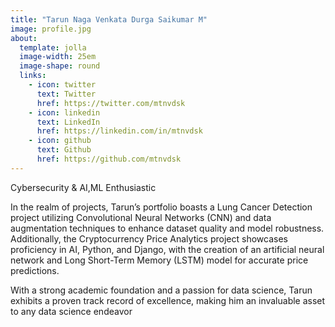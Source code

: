 ```yaml
---
title: "Tarun Naga Venkata Durga Saikumar M"
image: profile.jpg
about:
  template: jolla
  image-width: 25em
  image-shape: round
  links:
    - icon: twitter
      text: Twitter
      href: https://twitter.com/mtnvdsk
    - icon: linkedin
      text: LinkedIn
      href: https://linkedin.com/in/mtnvdsk
    - icon: github
      text: Github
      href: https://github.com/mtnvdsk
---
```


Cybersecurity & AI,ML Enthusiastic

In the realm of projects, Tarun's portfolio boasts a Lung Cancer Detection project utilizing Convolutional Neural Networks (CNN) and data augmentation techniques to enhance dataset quality and model robustness. Additionally, the Cryptocurrency Price Analytics project showcases proficiency in AI, Python, and Django, with the creation of an artificial neural network and Long Short-Term Memory (LSTM) model for accurate price predictions.

With a strong academic foundation and a passion for data science, Tarun exhibits a proven track record of excellence, making him an invaluable asset to any data science endeavor

